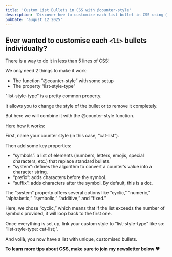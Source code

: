 ```yaml
---
title: 'Custom List Bullets in CSS with @counter-style'
description: 'Discover how to customize each list bullet in CSS using @counter-style and list-style-type. Unique symbols, emojis, or characters in just a few lines.'
pubDate: 'august 12 2025'
---
```



<Picture
	src="/short/08-2025/CSS-counter-style-list.jpeg"
	alt="Illustration of custom CSS list bullets using emojis and symbols"
	width="400"
	height="600"
	style="margin: 2em auto 1em auto; display: block; border: 4px solid var(--border)"
/>

## Ever wanted to customise each `<li>` bullets individually?

There is a way to do it in less than 5 lines of CSS!

We only need 2 things to make it work:

- The function “@counter-style” with some setup
- The property “list-style-type”

"list-style-type" is a pretty common property.

It allows you to change the style of the bullet or to remove it completely.

But here we will combine it with the @counter-style function.

Here how it works:

First, name your counter style (in this case, “cat-list”).

Then add some key properties:

- “symbols”: a list of elements (numbers, letters, emojis, special characters, etc.) that replace standard bullets.
- “system”: defines the algorithm to convert a counter’s value into a character string.
- “prefix”: adds characters before the symbol.
- “suffix”: adds characters after the symbol. By default, this is a dot.

The “system” property offers several options like “cyclic,” “numeric,” “alphabetic,” “symbolic,” “additive,” and “fixed.”

Here, we chose “cyclic,” which means that if the list exceeds the number of symbols provided, it will loop back to the first one.

Once everything is set up, link your custom style to “list-style-type" like so: “list-style-type: cat-list;".

And voilà, you now have a list with unique, customised bullets.

**To learn more tips about CSS, make sure to join my newsletter below ❤️**
